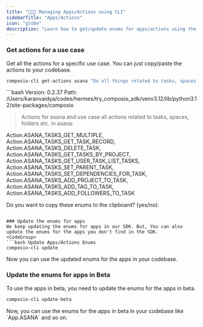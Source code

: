 ```yaml
---
title: "🧑🏻‍💻 Managing Apps/Actions using CLI"
sidebarTitle: "Apps/Actions"
icon: "globe"
description: "Learn how to get/update enums for apps/actions using the CLI."
---
```


### Get actions for a use case
Get all the actions for a specific use case. You can just copy/paste the actions to your codebase.
  <CodeGroup>
  ```bash Show all actions for a use case
  composio-cli get-actions asana "Do all things related to tasks, spaces, folders etc. in asana" --limit=10
  ```
  </CodeGroup>
  ```bash
  Version: 0.2.37
  Path: /Users/karanvaidya/codes/hermes/try_composio_sdk/venv3.12/lib/python3.12/site-packages/composio

  > Actions for asana and use case all actions related to tasks, spaces, folders etc. in asana:

  Action.ASANA_TASKS_GET_MULTIPLE, Action.ASANA_TASKS_GET_TASK_RECORD, Action.ASANA_TASKS_DELETE_TASK, Action.ASANA_TASKS_GET_TASKS_BY_PROJECT, Action.ASANA_TASKS_GET_USER_TASK_LIST_TASKS, 
  Action.ASANA_TASKS_SET_PARENT_TASK, Action.ASANA_TASKS_SET_DEPENDENCIES_FOR_TASK, Action.ASANA_TASKS_ADD_PROJECT_TO_TASK, Action.ASANA_TASKS_ADD_TAG_TO_TASK, Action.ASANA_TASKS_ADD_FOLLOWERS_TO_TASK

  Do you want to copy these enums to the clipboard? (yes/no): 
  ```

### Update the enums for apps
We keep updating the enums for apps in our SDK. But, You can also update the enums for the apps you don't find in the SDK.
  <CodeGroup>
  ```bash Update Apps/Actions Enums
  composio-cli update
  ```
  </CodeGroup>
Now you can use the updated enums for the apps in your codebase.

### Update the enums for apps in Beta
To use the apps in beta, you need to update the enums for the apps in beta.
  <CodeGroup>
  ```bash Update Apps/Actions Enums in Beta
  composio-cli update-beta
  ```
  </CodeGroup>
Now, you can use the enums for the apps in beta in your codebase like `App.ASANA` and so on.
